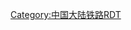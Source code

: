 {{BS-map
|title=东吴线
|title-bg=#be2d2c
|title-color=white
|navbar=:Template:东吴线RDT
|map=
CONTg~~ ~~ ~~ ~~{{rmri|u}}[[永莆线]] {{站|永泰|福建省}}
\ABZg+l\CONTfq~~ ~~ ~~ ~~{{rmri|r}}[[杭深线]] {{站|杭州东}}
BHF~~{{站|莆田}}
CONTgq\ABZgr\~~ ~~ ~~ ~~{{rmri|l}}[[杭深线]] {{站|深圳北}}
BST~~{{站|莆田东}}
LSTR
BST~~秀屿线路所
KBSTaq\LSTRq\ABZgr\\~~秀屿装卸车场
LSTR
BST~~罗屿线路所
KBSTaq\LSTRq\ABZgr\\~~罗屿装卸车场
LSTR
KBSTe~~东吴装卸车场
}}<noinclude>

{{rdt intro|[[东吴线]]}}
[[Category:中国大陆铁路RDT]]
</noinclude>